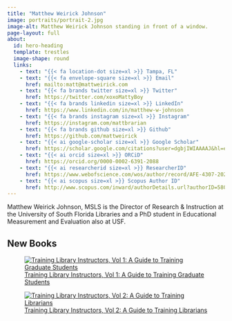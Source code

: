```yaml
---
title: "Matthew Weirick Johnson"
image: portraits/portrait-2.jpg
image-alt: Matthew Weirick Johnson standing in front of a window.
page-layout: full
about:
  id: hero-heading
  template: trestles
  image-shape: round
  links:
    - text: "{{< fa location-dot size=xl >}} Tampa, FL"
    - text: "{{< fa envelope-square size=xl >}} Email"
      href: mailto:matt@mattweirick.com
    - text: "{{< fa brands twitter size=xl >}} Twitter"
      href: https://twitter.com/xoxoMattyBoy
    - text: "{{< fa brands linkedin size=xl >}} LinkedIn"
      href: https://www.linkedin.com/in/matthew-w-johnson
    - text: "{{< fa brands instagram size=xl >}} Instagram"
      href: https://instagram.com/mattbrarian
    - text: "{{< fa brands github size=xl >}} Github"
      href: https://github.com/mattweirick
    - text: "{{< ai google-scholar size=xl >}} Google Scholar"
      href: https://scholar.google.com/citations?user=dgbjIWIAAAAJ&hl=en
    - text: "{{< ai orcid size=xl >}} ORCiD"
      href: https://orcid.org/0000-0002-6391-2088
    - text: "{{< ai researcherid size=xl >}} ResearcherID"
      href: https://www.webofscience.com/wos/author/record/AFE-4307-2022
    - text: "{{< ai scopus size=xl >}} Scopus Author ID"
      href: http://www.scopus.com/inward/authorDetails.url?authorID=58064074100&partnerID=MN8TOARS
---
```


::: {#hero-heading}
Matthew Weirick Johnson, MSLS is the Director of Research & Instruction at the University of South Florida Libraries and a PhD student in Educational Measurement and Evaluation also at USF.

## New Books {.center}

<a href="/training-library-instructors">

::: {layout-ncol="2"}
![Training Library Instructors, Vol 1: A Guide to Training Graduate Students](files/Vol1_cover.jpg){fig-alt=""}

![Training Library Instructors, Vol 2: A Guide to Training Librarians](files/Vol2_cover.jpg){fig-alt=""}
:::

</a>
:::

